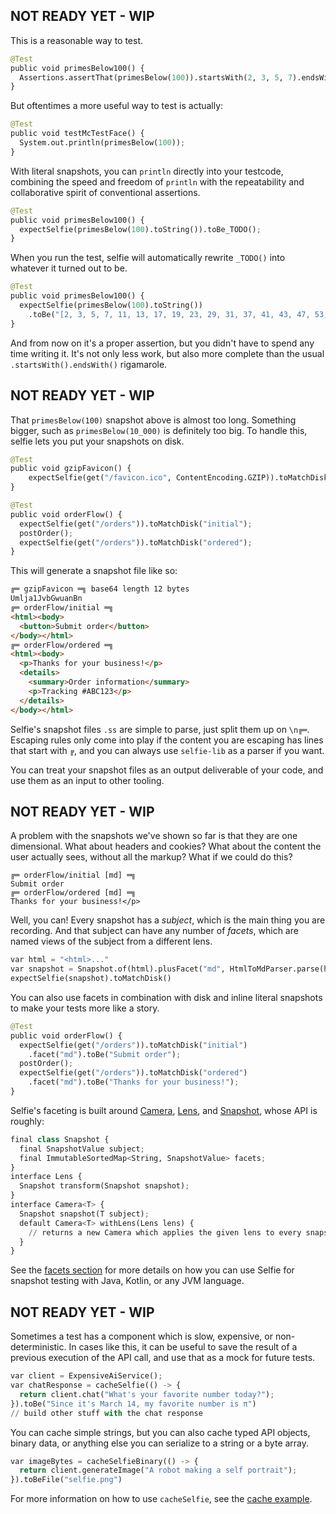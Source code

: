 

<NavHeading text="literal" popout="/py/get-started#quickstart" />

## NOT READY YET - WIP

This is a reasonable way to test.

```python
@Test
public void primesBelow100() {
  Assertions.assertThat(primesBelow(100)).startsWith(2, 3, 5, 7).endsWith(89, 97);
}
```

But oftentimes a more useful way to test is actually:

```python
@Test
public void testMcTestFace() {
  System.out.println(primesBelow(100));
}
```

With literal snapshots, you can `println` directly into your testcode, combining the speed and freedom of `println` with the repeatability and collaborative spirit of conventional assertions.

```python
@Test
public void primesBelow100() {
  expectSelfie(primesBelow(100).toString()).toBe_TODO();
}
```

When you run the test, selfie will automatically rewrite `_TODO()` into whatever it turned out to be.

```python
@Test
public void primesBelow100() {
  expectSelfie(primesBelow(100).toString())
    .toBe("[2, 3, 5, 7, 11, 13, 17, 19, 23, 29, 31, 37, 41, 43, 47, 53, 59, 61, 67, 71, 73, 79, 83, 89, 97]");
}
```

And from now on it's a proper assertion, but you didn't have to spend any time writing it. It's not only less work, but also more complete than the usual `.startsWith().endsWith()` rigamarole.

<NavHeading text="like-a-filesystem" popout="/py/get-started#disk" />

## NOT READY YET - WIP

That `primesBelow(100)` snapshot above is almost too long. Something bigger, such as `primesBelow(10_000)` is definitely too big. To handle this, selfie lets you put your snapshots on disk.

```python
@Test
public void gzipFavicon() {
    expectSelfie(get("/favicon.ico", ContentEncoding.GZIP)).toMatchDisk();
}

@Test
public void orderFlow() {
  expectSelfie(get("/orders")).toMatchDisk("initial");
  postOrder();
  expectSelfie(get("/orders")).toMatchDisk("ordered");
}
```

This will generate a snapshot file like so:

```html
╔═ gzipFavicon ═╗ base64 length 12 bytes
Umlja1JvbGwuanBn
╔═ orderFlow/initial ═╗
<html><body>
  <button>Submit order</button>
</body></html>
╔═ orderFlow/ordered ═╗
<html><body>
  <p>Thanks for your business!</p>
  <details>
    <summary>Order information</summary>
    <p>Tracking #ABC123</p>
  </details>
</body></html>
```

Selfie's snapshot files `.ss` are simple to parse, just split them up on `\n╔═`. Escaping rules only come into play if the content you are escaping has lines that start with `╔`,  and you can always use `selfie-lib` as a parser if you want.

You can treat your snapshot files as an output deliverable of your code, and use them as an input to other tooling.

<NavHeading text="lensable" popout="/py/facets" />

## NOT READY YET - WIP

A problem with the snapshots we've shown so far is that they are one dimensional. What about headers and cookies? What about the content the user actually sees, without all the markup? What if we could do this? 

```
╔═ orderFlow/initial [md] ═╗
Submit order
╔═ orderFlow/ordered [md] ═╗
Thanks for your business!</p>
```

Well, you can! Every snapshot has a *subject*, which is the main thing you are recording. And that subject can have any number of *facets*, which are named views of the subject from a different lens.

```python
var html = "<html>..."
var snapshot = Snapshot.of(html).plusFacet("md", HtmlToMdParser.parse(html))
expectSelfie(snapshot).toMatchDisk()
```

You can also use facets in combination with disk and inline literal snapshots to make your tests more like a story.

```python
@Test
public void orderFlow() {
  expectSelfie(get("/orders")).toMatchDisk("initial")
    .facet("md").toBe("Submit order");
  postOrder();
  expectSelfie(get("/orders")).toMatchDisk("ordered")
    .facet("md").toBe("Thanks for your business!");
}
```

Selfie's faceting is built around [Camera](https://kdoc.selfie.dev/selfie-lib/com.diffplug.selfie/-camera/), [Lens](https://kdoc.selfie.dev/selfie-lib/com.diffplug.selfie/-lens/), and [Snapshot](https://kdoc.selfie.dev/selfie-lib/com.diffplug.selfie/-snapshot/), whose API is roughly:

```python
final class Snapshot {
  final SnapshotValue subject;
  final ImmutableSortedMap<String, SnapshotValue> facets;
}
interface Lens {
  Snapshot transform(Snapshot snapshot);
}
interface Camera<T> {
  Snapshot snapshot(T subject);
  default Camera<T> withLens(Lens lens) {
    // returns a new Camera which applies the given lens to every snapshot
  }
}
```

See the [facets section](/py/facets) for more details on how you can use Selfie for snapshot testing with Java, Kotlin, or any JVM language.

<NavHeading text="cacheable" popout="/py/cache" />

## NOT READY YET - WIP

Sometimes a test has a component which is slow, expensive, or non-deterministic. In cases like this, it can be useful to save the result of a previous execution of the API call, and use that as a mock for future tests.

```python
var client = ExpensiveAiService();
var chatResponse = cacheSelfie(() -> {
  return client.chat("What's your favorite number today?");
}).toBe("Since it's March 14, my favorite number is π")
// build other stuff with the chat response
```

You can cache simple strings, but you can also cache typed API objects, binary data, or anything else you can serialize to a string or a byte array.

```python
var imageBytes = cacheSelfieBinary(() -> {
  return client.generateImage("A robot making a self portrait");
}).toBeFile("selfie.png")
```

For more information on how to use `cacheSelfie`, see the [cache example](/py/cache).

<FooterCTA />